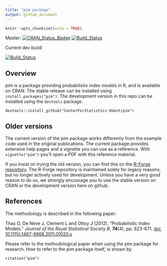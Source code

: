 ```yaml
---
title: "pim package"
output: github_document
---
```


<!-- README.md is generated from README.Rmd. Please edit that file -->

```r
knitr::opts_chunk$set(echo = TRUE)
```

Master: [![CRAN_Status_Badge](http://www.r-pkg.org/badges/version/pim)](http://cran.r-project.org/package=pim)
[![Build_Status](https://travis-ci.org/CenterForStatistics-UGent/pim.svg?branch=master)](https://travis-ci.org/CenterForStatistics-UGent/pim)

Current dev build: 

[![Build_Status](https://travis-ci.org/CenterForStatistics-UGent/pim.svg?branch=dev2.1)](https://travis-ci.org/CenterForStatistics-UGent/pim)

## Overview

pim is a package providing probabilistix index models in R, and is available on CRAN. The stable release can be installed using `install.packages("pim")`. The development version in this repo can be installed using the `devtools` package. 

```
devtools::install_github("CenterForStatistics-UGent/pim")
```



## Older versions 

The current version of the pim package works differently from the example code used in the original publications. The current package provides extensive help pages and a vignette you can use as a reference. With `vignette("pim")` you'll open a PDF with this reference material.

If you insist on trying the old version, you can find this on the [R-Forge repository](https://r-forge.r-project.org/R/?group_id=1120). The R-Forge repository is maintained solely for legacy reasons, but no longer actively used for development. Unless you have a very good reason to do so, we strongly encourage you to use the stable version on CRAN or the development version here on github.

## References

The methodology is described in the following paper:

Thas O, De Neve J, Clement L and Ottoy J (2012). “Probabilistic Index
Models.” _Journal of the Royal Statistical Society B_, **74**(4), pp.
623-671. [doi: 10.1111/j.1467-9868.2011.01020.x  ](http://dx.doi.org/10.1111/j.1467-9868.2011.01020.x)

Please refer to the methodological paper when using the pim package for research. How to refer to the pim package itself, is shown by

```
citation("pim")
```
